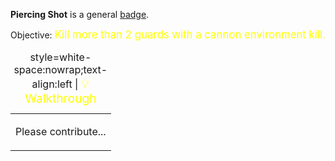 '''Piercing Shot''' is a general [[Badges|badge]].

Objective: <big style="color:yellow">Kill more than 2 guards with a cannon environment kill.</big>

{| class="mw-collapsible mw-collapsed"
|+ style=white-space:nowrap;text-align:left | <big style="color:yellow">💡 Walkthrough</big>
|-
| Please contribute...
|}